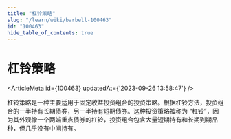 ```yaml
---
title: "杠铃策略"
slug: "/learn/wiki/barbell-100463"
id: "100463"
hide_table_of_contents: true
---
```



# 杠铃策略

<ArticleMeta id={100463} updatedAt={'2023-09-26 13:58:47'} />
<div className='border-solid border-b border-t-0 my-4 border-[var(--ifm-color-gray-300)]' />

杠铃策略是一种主要适用于固定收益投资组合的投资策略。根据杠铃方法，投资组合的一半持有长期债券，另一半持有短期债券。这种投资策略被称为 “杠铃”，因为其外观像一个两端重点债券的杠铃，投资组合包含大量短期持有和长期到期品种，但几乎没有中间持有。
